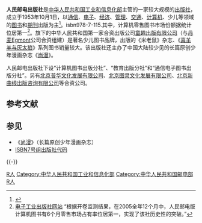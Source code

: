 {{Infobox publisher 
|company_name=人民郵電-{出}-版社
|company_name_en=Posts & Telecommunications Press
|company_logo=
|company_type=
|company_slogan=
|market_information=
|abbreviated_name=PTPress
|founded=1953年10月1日
|country={{flag|CHN}}
|headquarters=[[中华人民共和国|中华人民共和国]][[北京市|北京市]][[东城区|东城区]]夕照寺街14号
|zip_code=100061
|area_served=
|telephone_no=
|key_people=
|industry=-{出}-版業
|products=
|services=
|capital=
|revenue=
|operating_income=
|profit=
|total_asset=
|net_asset=
|market_value=
|num_employees=
|P/E ratio=
|earnings per share=
|Net asset value=
|accounting_period=
|parent=
|major_shareholder=
|divisions=计算机图书-{出}-版分社<br>教育-{出}-版分社<br>通信电子图书-{出}-版分社<br>通信标准图书出版中心<br>国际文献出版中心<br>《摩托车》杂志<br>《集邮》杂志
|imprints=童趣-{出}-版有限公司<br>北京普華文化發展有限公司<br>北京圖靈文化發展有限公司<br>北京新曲線出版諮詢有限公司
|url={{URL|http://www.ptpress.com.cn}}
| isbn_code = 978-7-115-
|footnotes=
|width=
}}

'''人民邮电出版社'''是[[中华人民共和国工业和信息化部|中华人民共和国工业和信息化部]]主管的一家较大规模的[[出版社|出版社]]，成立于1953年10月1日，以[[通信|通信]]、[[电子|电子]]、[[经济|经济]]、[[管理|管理]]、[[交通|交通]]、[[计算机|计算机]]、少儿等领域的[[图书|图书]]和[[期刊|期刊]]出版为主<ref>{{Cite web |url=http://www.ptpress.com.cn/Aboutus.aspx |title=人民邮电出版社网站 |accessdate=2009-12-10 |archive-date=2009-12-25 |archive-url=https://web.archive.org/web/20091225095032/http://www.ptpress.com.cn/Aboutus.aspx |dead-url=no }}</ref>。isbn978-7-115.其中，计算机零售图书市场份额据统计位居第一<ref>[http://www.phei.com.cn/news/shownews.asp?newsid=371 电子工业出版社网站] {{Wayback|url=http://www.phei.com.cn/news/shownews.asp?newsid=371 |date=20100219114510 }}“根据开卷监测结果，在2005全年12个月中，人民邮电版计算机图书有6个月零售市场占有率位居第一，实现了该社历史性的突破。”</ref>。旗下的中华人民共和国第一家合资出版公司[[童趣出版有限公司|童趣出版有限公司]]（与[[丹麦|丹麦]]Egmont公司合资组建）是著名少儿图书品牌，出版的《米老鼠》杂志、《[[喜羊羊与灰太狼|喜羊羊与灰太狼]]》系列图书销量较大。该出版社还主办了中国大陆较少见的长篇原创少年漫画杂志《[[尚漫|尚漫]]》。

人民邮电出版社下设“计算机图书出版分社”、“教育出版分社”和“通信电子图书出版分社”。另有[[北京普华文化发展有限公司|北京普华文化发展有限公司]]、[[北京图灵文化发展有限公司|北京图灵文化发展有限公司]]、[[北京新曲线出版咨询有限公司|北京新曲线出版咨询有限公司]]等合资公司。

== 参考文献 ==
{{Reflist}}

== 参见 ==
* 《[[尚漫|尚漫]]》（长篇原创少年漫画杂志）
* [[中华人民共和国出版社列表|ISBN7号组出版社代码]]

{{-}}
{{人民出版社}}
{{Authority control}}
[[Category:中華人民共和國出版社|R人]]
[[Category:中华人民共和国工业和信息化部|Category:中华人民共和国工业和信息化部]]
[[Category:中华人民共和国邮电部|Category:中华人民共和国邮电部]]
[[Category:1958年成立的公司|R人]]